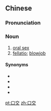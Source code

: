 ==Chinese==
{{zh-forms}}

===Pronunciation===
{{zh-pron
|m=kǒujiāo
|c=hau2 gaau1
|cat=n
}}

===Noun===
{{zh-noun}}

# [[oral sex]]
# [[fellatio]]; [[blowjob]]

====Synonyms====
* {{zh-l|吹簫}}
* {{zh-l|吹功}}
* {{zh-l|口活}}
* {{zh-l|口淫}}

{{zh-cat|Sex}}

[[pt:口交]]
[[zh:口交]]